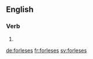 ==English==

===Verb===
{{head|en|verb form}}

# {{en-third-person singular of|forlese}}

[[de:forleses]]
[[fr:forleses]]
[[sv:forleses]]